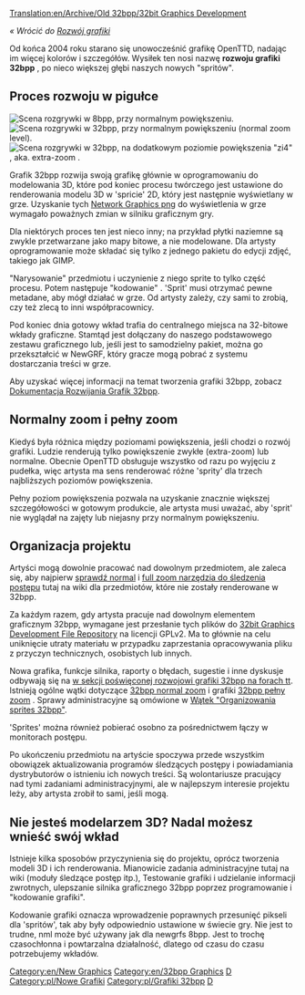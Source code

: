 [[Translation:en/Archive/Old 32bpp/32bit Graphics Development]]
<!-- {{outdated|References outdated forum threads etc.  The 32bpp project referred to in this section is, as of 2017, dead}} -->
{{pl/nieaktualizowane|Odnośniki do nieaktualizowanych wątków na forum itp. Projekt 32bpp, o którym mowa w tej sekcji, od 2017 r. zanikł poza wyjątkami}}


''« Wrócić do [[pl/Development/NewGRF/Rozwój Graficzny|Rozwój grafiki]]''

Od końca 2004 roku starano się unowocześnić grafikę OpenTTD, nadając im więcej kolorów i szczegółów. Wysiłek ten nosi nazwę '''rozwoju grafiki 32bpp''' , po nieco większej głębi naszych nowych "spritów".

==Proces rozwoju w pigułce==

[[File:en/8bpp opengfx normalzoom.jpeg|thumb|right|Scena rozgrywki w 8bpp, przy normalnym powiększeniu.]]
[[File:en/32bpp normalzoom.jpeg|thumb|right|Scena rozgrywki w 32bpp, przy normalnym powiększeniu ''(normal zoom level)''.]]
[[File:en/32bpp fullzoom.jpeg|thumb|right|Scena rozgrywki w 32bpp, na dodatkowym poziomie powiększenia "zi4" , aka. extra-zoom .]]

Grafik 32bpp rozwija swoją grafikę głównie w oprogramowaniu do modelowania 3D, które pod koniec procesu twórczego jest ustawione do renderowania modelu 3D w 'spricie' 2D, który jest następnie wyświetlany w grze. Uzyskanie tych [https://www.wikipedia.org/wiki/pl:Portable Network Graphics png] do wyświetlenia w grze wymagało poważnych zmian w silniku graficznym gry.

Dla niektórych proces ten jest nieco inny; na przykład płytki naziemne są zwykle przetwarzane jako mapy bitowe, a nie modelowane. Dla artysty oprogramowanie może składać się tylko z jednego pakietu do edycji zdjęć, takiego jak GIMP.

"Narysowanie" przedmiotu i uczynienie z niego sprite to tylko część procesu. Potem następuje "kodowanie" . 'Sprit' musi otrzymać pewne metadane, aby mógł działać w grze. Od artysty zależy, czy sami to zrobią, czy też zlecą to inni współpracownicy.

Pod koniec dnia gotowy wkład trafia do centralnego miejsca na 32-bitowe wkłady graficzne. Stamtąd jest dołączany do naszego podstawowego zestawu graficznego lub, jeśli jest to samodzielny pakiet, można go przekształcić w NewGRF, który gracze mogą pobrać z systemu dostarczania treści w grze.

Aby uzyskać więcej informacji na temat tworzenia grafiki 32bpp, zobacz [[pl/Archive/Old 32bpp/Dokumentacja Rozwijania Grafik 32bpp|Dokumentacja Rozwijania Grafik 32bpp]].

==Normalny zoom i pełny zoom==

Kiedyś była różnica między poziomami powiększenia, jeśli chodzi o rozwój grafiki. Ludzie renderują tylko powiększenie zwykłe (extra-zoom) lub normalne. Obecnie OpenTTD obsługuje wszystko od razu po wyjęciu z pudełka, więc artysta ma sens renderować różne 'sprity' dla trzech najbliższych poziomów powiększenia.

Pełny poziom powiększenia pozwala na uzyskanie znacznie większej szczegółowości w gotowym produkcie, ale artysta musi uważać, aby 'sprit' nie wyglądał na zajęty lub niejasny przy normalnym powiększeniu.

==Organizacja projektu==

Artyści mogą dowolnie pracować nad dowolnym przedmiotem, ale zaleca się, aby najpierw [[en/Archive/Old 32bpp/32bpp graphics development tracker|sprawdź normal]] i [[pl/Archive/Old 32bpp/Śledzenie rozwoju grafik 32bpp (extra powiększenie)|full zoom narzędzia do śledzenia postępu]] tutaj na wiki dla przedmiotów, które nie zostały renderowane w 32bpp.

Za każdym razem, gdy artysta pracuje nad dowolnym elementem graficznym 32bpp, wymagane jest przesłanie tych plików do [[pl/Archive/Old 32bpp/Repozytorium Rozowju Plików Grafik 32bpp|32bit Graphics Development File Repository]] na licencji GPLv2. Ma to głównie na celu uniknięcie utraty materiału w przypadku zaprzestania opracowywania pliku z przyczyn technicznych, osobistych lub innych.

Nowa grafika, funkcje silnika, raporty o błędach, sugestie i inne dyskusje odbywają się na [http://www.tt-forums.net/viewforum.php?f=36 w sekcji poświęconej rozwojowi grafiki 32bpp na forach tt]. Istnieją ogólne wątki dotyczące [http://www.tt-forums.net/viewtopic.php?f=36&t=14549 32bpp normal zoom] i grafiki [http://www.tt-forums.net/viewtopic.php?f=36&t=36474 32bpp pełny zoom] . Sprawy administracyjne są omówione w [http://www.tt-forums.net/viewtopic.php?f=36&t=46667 Wątek "Organizowania sprites 32bpp"].

'Sprites' można również pobierać osobno za pośrednictwem łączy w monitorach postępu.

Po ukończeniu przedmiotu na artyście spoczywa przede wszystkim obowiązek aktualizowania programów śledzących postępy i powiadamiania dystrybutorów o istnieniu ich nowych treści. Są wolontariusze pracujący nad tymi zadaniami administracyjnymi, ale w najlepszym interesie projektu leży, aby artysta zrobił to sami, jeśli mogą.

==Nie jesteś modelarzem 3D? Nadal możesz wnieść swój wkład==

Istnieje kilka sposobów przyczynienia się do projektu, oprócz tworzenia modeli 3D i ich renderowania. Mianowicie zadania administracyjne tutaj na wiki (moduły śledzące postęp itp.), Testowanie grafiki i udzielanie informacji zwrotnych, ulepszanie silnika graficznego 32bpp poprzez programowanie i "kodowanie grafiki".

Kodowanie grafiki oznacza wprowadzenie poprawnych przesunięć pikseli dla 'spritów', tak aby były odpowiednio ustawione w świecie gry. Nie jest to trudne, nml może być używany jak dla newgrfs 8bpp. Jest to trochę czasochłonna i powtarzalna działalność, dlatego od czasu do czasu potrzebujemy wkładów.


{{pl/Navbox Programowanie grafik}}

[[Category:en/New Graphics]][[Category:en/32bpp Graphics]][[Category:en/32bpp Graphics Developer resources|D]]
[[Category:pl/Nowe Grafiki]][[Category:pl/Grafiki 32bpp]][[Category:pl/zasoby Twórców Grafik 32bpp|D]]